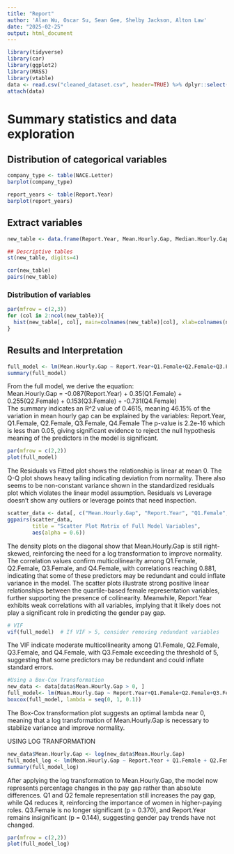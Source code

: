 ```yaml
---
title: "Report"
author: 'Alan Wu, Oscar Su, Sean Gee, Shelby Jackson, Alton Law'
date: "2025-02-25"
output: html_document
---
```


```r
library(tidyverse)
library(car)
library(ggplot2)
library(MASS)
library(vtable)
data <- read.csv("cleaned_dataset.csv", header=TRUE) %>% dplyr::select(-X)
attach(data)
```
# Summary statistics and data exploration

## Distribution of categorical variables
```r
company_type <- table(NACE.Letter)
barplot(company_type)

report_years <- table(Report.Year)
barplot(report_years)
```

## Extract variables
```r
new_table <- data.frame(Report.Year, Mean.Hourly.Gap, Median.Hourly.Gap, Q1.Female, Q2.Female, Q3.Female, Q4.Female, Percentage.Employees.Female)

## Descriptive tables
st(new_table, digits=4)

cor(new_table)
pairs(new_table)
```

### Distribution of variables
```r
par(mfrow = c(2,3))
for (col in 2:ncol(new_table)){
  hist(new_table[, col], main=colnames(new_table)[col], xlab=colnames(new_table)[col])
}
```

## Results and Interpretation
```r
full_model <- lm(Mean.Hourly.Gap ~ Report.Year+Q1.Female+Q2.Female+Q3.Female+Q4.Female, data = data)
summary(full_model)
```

From the full model, we derive the equation: \
Mean.Hourly.Gap = -0.087(Report.Year) + 0.35(Q1.Female) + 0.255(Q2.Female) + 0.153(Q3.Female) + -0.731(Q4.Female) \
The summary indicates an R^2 value of 0.4615, meaning 46.15% of the variation in mean hourly gap can be explained by the variables: Report.Year, Q1.Female, Q2.Female, Q3.Female, Q4.Female
The p-value is 2.2e-16 which is less than 0.05, giving significant evidence to reject the null hypothesis meaning of the predictors in the model is significant.

```r
par(mfrow = c(2,2))
plot(full_model)
```

The Residuals vs Fitted plot shows the relationship is linear at mean 0. The Q-Q plot shows heavy tailing indicating deviation from normality. There also seems to be non-constant variance shown in the standardized residuals plot which violates the linear model assumption. Residuals vs Leverage doesn't show any outliers or leverage points that need inspection.

```r
scatter_data <- data[, c("Mean.Hourly.Gap", "Report.Year", "Q1.Female", "Q2.Female", "Q3.Female", "Q4.Female")]
ggpairs(scatter_data, 
        title = "Scatter Plot Matrix of Full Model Variables",
        aes(alpha = 0.6))
```
The density plots on the diagonal show that Mean.Hourly.Gap is still right-skewed, reinforcing the need for a log transformation to improve normality. The correlation values confirm multicollinearity among Q1.Female, Q2.Female, Q3.Female, and Q4.Female, with correlations reaching 0.881, indicating that some of these predictors may be redundant and could inflate variance in the model. The scatter plots illustrate strong positive linear relationships between the quartile-based female representation variables, further supporting the presence of collinearity. Meanwhile, Report.Year exhibits weak correlations with all variables, implying that it likely does not play a significant role in predicting the gender pay gap.

```r
# VIF
vif(full_model)  # If VIF > 5, consider removing redundant variables
```

The VIF indicate moderate multicollinearity among Q1.Female, Q2.Female, Q3.Female, and Q4.Female, with Q3.Female exceeding the threshold of 5, suggesting that some predictors may be redundant and could inflate standard errors.

```r
#Using a Box-Cox Transformation 
new_data <- data[data$Mean.Hourly.Gap > 0, ]
full_model<- lm(Mean.Hourly.Gap ~ Report.Year+Q1.Female+Q2.Female+Q3.Female+Q4.Female, data = new_data)
boxcox(full_model, lambda = seq(0, 1, 0.1))
```

The Box-Cox transformation plot suggests an optimal lambda near 0, meaning that a log transformation of Mean.Hourly.Gap is necessary to stabilize variance and improve normality.

USING LOG TRANFORMATION
```r
new_data$Mean.Hourly.Gap <- log(new_data$Mean.Hourly.Gap)
full_model_log <- lm(Mean.Hourly.Gap ~ Report.Year + Q1.Female + Q2.Female + Q3.Female + Q4.Female, data = new_data)
summary(full_model_log)
```

After applying the log transformation to Mean.Hourly.Gap, the model now represents percentage changes in the pay gap rather than absolute differences. Q1 and Q2 female representation still increases the pay gap, while Q4 reduces it, reinforcing the importance of women in higher-paying roles. Q3.Female is no longer significant (p = 0.370), and Report.Year remains insignificant (p = 0.144), suggesting gender pay trends have not changed. 

```r
par(mfrow = c(2,2))
plot(full_model_log)
```
